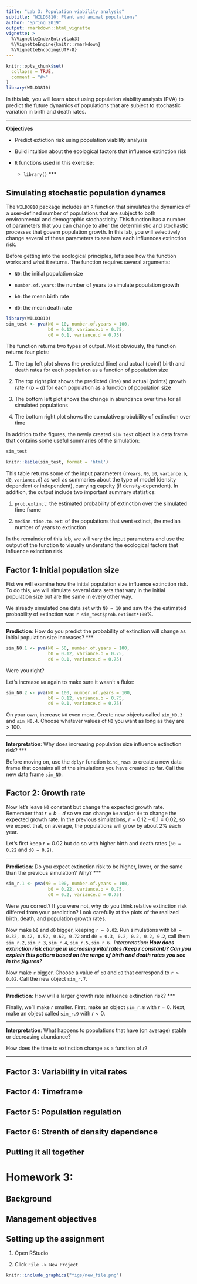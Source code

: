 ```yaml
---
title: "Lab 3: Population viability analysis"
subtitle: "WILD3810: Plant and animal populations"
author: "Spring 2019"
output: rmarkdown::html_vignette
vignette: >
  %\VignetteIndexEntry{Lab3}
  %\VignetteEngine{knitr::rmarkdown}
  %\VignetteEncoding{UTF-8}
---
```


```r
knitr::opts_chunk$set(
  collapse = TRUE,
  comment = "#>"
)
library(WILD3810)
```

In this lab, you will learn about using population viability analysis (PVA) to predict the future dynamics of populations that are subject to stochastic variation in birth and death rates. 

***
**Objectives**

* Predict extiction risk using population viability analysis

* Build intuition about the ecological factors that influence extinction risk
  
* `R` functions used in this exercise:  
    + `library()`
***

## Simulating stochastic population dynamcs

The `WILD3810` package includes an `R` function that simulates the dynamics of a user-defined number of populations that are subject to both environmental and demographic stochasticity. This function has a number of parameters that you can change to alter the deterministic and stochastic processes that govern population growth. In this lab, you will selectively change several of these parameters to see how each influences extinction risk. 

Before getting into the ecological principles, let's see how the function works and what it returns. The function requires several arguments:

- `N0`: the initial population size

- `number.of.years`: the number of years to simulate population growth

- `b0`: the mean birth rate

- `d0`: the mean death rate

```r
library(WILD3810)
sim_test <- pva(N0 = 10, number.of.years = 100, 
                b0 = 0.12, variance.b = 0.75, 
                d0 = 0.1, variance.d = 0.75)
```

The function returns two types of output. Most obviously, the function returns four plots:

1) The top left plot shows the predicted (line) and actual (point) birth and death rates for each population as a function of population size 

2) The top right plot shows the predicted (line) and actual (points) growth rate $r$ ($b-d$) for each population as a function of population size

3) The bottom left plot shows the change in abundance over time for all simulated populations

4) The bottom right plot shows the cumulative probability of extinction over time 

In addition to the figures, the newly created `sim_test` object is a data frame that contains some useful summaries of the simulation:

```r
sim_test
```

```r
knitr::kable(sim_test, format = 'html')
```

This table returns some of the input parameters (`nYears`, `N0`, `b0`, `variance.b`, `d0`, `variance.d`) as well as summaries about the type of model (density dependent or independent), carrying capcity (if density-dependent). In addition, the output include two important summary statistics:

1) `prob.extinct`: the estimated probability of extinction over the simulated time frame

2) `median.time.to.ext`: of the populations that went extinct, the median number of years to extinction

In the remainder of this lab, we will vary the input parameters and use the output of the function to visually understand the ecological factors that influence exinction risk. 

## Factor 1: Initial population size

Fist we will examine how the initial population size influence extinction risk. To do this, we will simulate several data sets that vary in the initial population size but are the same in every other way. 

We already simulated one data set with `N0 = 10` and saw the the estimated probability of extinction was `r sim_test$prob.extinct*100`%. 

***
**Prediction**: How do you predict the probability of extinction will change as initial population size increases?
***

```r
sim_N0.1 <- pva(N0 = 50, number.of.years = 100, 
                b0 = 0.12, variance.b = 0.75, 
                d0 = 0.1, variance.d = 0.75)
```

Were you right? 

Let's increase `N0` again to make sure it wasn't a fluke:

```r
sim_N0.2 <- pva(N0 = 100, number.of.years = 100, 
                b0 = 0.12, variance.b = 0.75, 
                d0 = 0.1, variance.d = 0.75)
```

On your own, increase `N0` even more. Create new objects called `sim_N0.3` and `sim_N0.4`. Choose whatever values of `N0` you want as long as they are $>100$. 

***
**Interpretation**: Why does increasing population size influence extinction risk?
***

Before moving on, use the `dplyr` function `bind_rows` to create a new data frame that contains all of the simulations you have created so far. Call the new data frame `sim_N0`. 

## Factor 2: Growth rate

Now let's leave `N0` constant but change the expected growth rate. Remember that $r = b - d$ so we can change `b0` and/or `d0` to change the expected growth rate. In the previous simulations, $r = 0.12 - 0.1 = 0.02$, so we expect that, on average, the populations will grow by about 2% each year. 

Let's first keep $r = 0.02$ but do so with higher birth and death rates (`b0 = 0.22` and `d0 = 0.2`).

***
**Prediction**: Do you expect extinction risk to be higher, lower, or the same than the previous simulation? Why?
***

```r
sim_r.1 <- pva(N0 = 100, number.of.years = 100, 
                b0 = 0.22, variance.b = 0.75, 
                d0 = 0.2, variance.d = 0.75)
```

Were you correct? If you were not, why do you think relative extinction risk differed from your prediction? Look carefully at the plots of the realized birth, death, and population growth rates. 

Now make `b0` and `d0` bigger, keeping `r = 0.02`. Run simulations with `b0 = 0.32, 0.42, 0.52, 0.62, 0.72` and `d0 = 0.3, 0.2, 0.2, 0.2, 0.2`, call them `sim_r.2`, `sim_r.3`, `sim_r.4`, `sim_r.5`, `sim_r.6. `
***
**Interpretation**: How does extinction risk change in increasing vital rates (keep $r$ constant)? Can you explain this pattern based on the range of birth and death rates you see in the figures?
***

Now make `r` bigger. Choose a value of `b0` and `d0` that correspond to `r > 0.02`. Call the new object `sim_r.7`. 

***
**Prediction**: How will a larger growth rate influence extinction risk?
***

Finally, we'll make $r$ smaller. First, make an object `sim_r.8` with $r = 0$. Next, make an object called `sim_r.9` with $r < 0$. 

***
**Interpretation**: What happens to populations that have (on average) stable or decreasing abundance? 

How does the time to extinction change as a function of $r$?  

***


## Factor 3: Variability in vital rates

## Factor 4: Timeframe

## Factor 5: Population regulation

## Factor 6: Strenth of density dependence

## Putting it all together


# Homework 3: 

## Background

## Management objectives

## Setting up the assignment

1) Open RStudio

2) Click `File -> New Project`

```r
knitr::include_graphics("figs/new_file.png")
```
